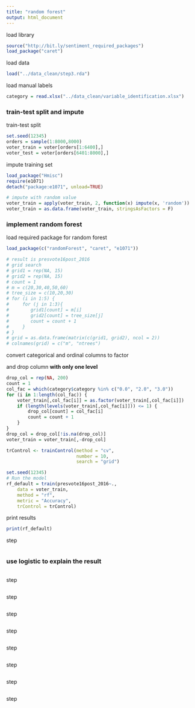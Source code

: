 ```yaml
---
title: "random forest"
output: html_document
---
```


load library

```r
source("http://bit.ly/sentiment_required_packages")
load_package("caret")
```

load data

```r
load("../data_clean/step3.rda")
```

load manual labels

```r
category = read.xlsx("../data_clean/variable_identification.xlsx")
```

### train-test split and impute

train-test split

```r
set.seed(12345)
orders = sample(1:8000,8000)
voter_train = voter[orders[1:6400],]
voter_test = voter[orders[6401:8000],]
```

impute training set

```r
load_package("Hmisc")
require(e1071)
detach("package:e1071", unload=TRUE)

# impute with random value
voter_train = apply(voter_train, 2, function(x) impute(x, 'random'))
voter_train = as.data.frame(voter_train, stringsAsFactors = F)
```

### implement random forest

load required package for random forest

```r
load_package(c("randomForest", "caret", "e1071"))
```

```r
# result is presvote16post_2016
# grid search
# grid1 = rep(NA, 15)
# grid2 = rep(NA, 15)
# count = 1
# m = c(20,30,40,50,60)
# tree_size = c(10,20,30)
# for (i in 1:5) {
#     for (j in 1:3){
#        grid1[count] = m[i]
#        grid2[count] = tree_size[j]
#        count = count + 1
#     }
# }
# grid = as.data.frame(matrix(c(grid1, grid2), ncol = 2))
# colnames(grid) = c("m", "ntrees")
```

convert categorical and ordinal columns to factor

and drop column **with only one level**

```r
drop_col = rep(NA, 200)
count = 1
col_fac = which(category$category %in% c("0.0", "2.0", "3.0"))
for (i in 1:length(col_fac)) {
    voter_train[,col_fac[i]] = as.factor(voter_train[,col_fac[i]])
    if (length(levels(voter_train[,col_fac[i]])) <= 1) {
        drop_col[count] = col_fac[i]
        count = count + 1
    }
}
drop_col = drop_col[!is.na(drop_col)]
voter_train = voter_train[,-drop_col]
```


```r
trControl <- trainControl(method = "cv",
                          number = 10,
                          search = "grid")

set.seed(12345)
# Run the model
rf_default = train(presvote16post_2016~.,
    data = voter_train,
    method = "rf",
    metric = "Accuracy",
    trControl = trControl)
```

print results

```r
print(rf_default)
```

step

```r

```

### use logistic to explain the result

```r

```

step

```r

```

step

```r

```

step

```r

```

step

```r

```

step

```r

```

step

```r

```

step

```r

```

step

```r

```